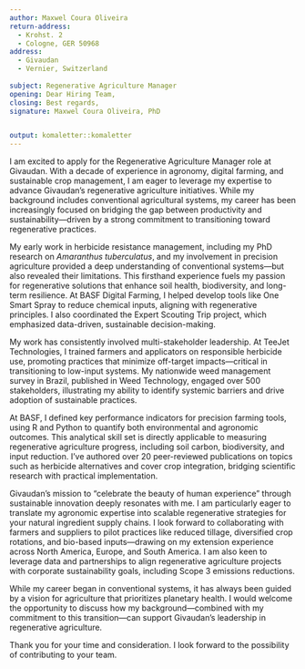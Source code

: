 ```yaml
---
author: Maxwel Coura Oliveira
return-address: 
  - Krohst. 2
  - Cologne, GER 50968 
address:
  - Givaudan
  - Vernier, Switzerland
  
subject: Regenerative Agriculture Manager 
opening: Dear Hiring Team,
closing: Best regards,
signature: Maxwel Coura Oliveira, PhD  


output: komaletter::komaletter
---
```


I am excited to apply for the Regenerative Agriculture Manager role at Givaudan. With a decade of experience in agronomy, digital farming, and sustainable crop management, I am eager to leverage my expertise to advance Givaudan’s regenerative agriculture initiatives. While my background includes conventional agricultural systems, my career has been increasingly focused on bridging the gap between productivity and sustainability—driven by a strong commitment to transitioning toward regenerative practices.

My early work in herbicide resistance management, including my PhD research on *Amaranthus tuberculatus*, and my involvement in precision agriculture provided a deep understanding of conventional systems—but also revealed their limitations. This firsthand experience fuels my passion for regenerative solutions that enhance soil health, biodiversity, and long-term resilience. At BASF Digital Farming, I helped develop tools like One Smart Spray to reduce chemical inputs, aligning with regenerative principles. I also coordinated the Expert Scouting Trip project, which emphasized data-driven, sustainable decision-making.

My work has consistently involved multi-stakeholder leadership. At TeeJet Technologies, I trained farmers and applicators on responsible herbicide use, promoting practices that minimize off-target impacts—critical in transitioning to low-input systems. My nationwide weed management survey in Brazil, published in Weed Technology, engaged over 500 stakeholders, illustrating my ability to identify systemic barriers and drive adoption of sustainable practices.

At BASF, I defined key performance indicators for precision farming tools, using R and Python to quantify both environmental and agronomic outcomes. This analytical skill set is directly applicable to measuring regenerative agriculture progress, including soil carbon, biodiversity, and input reduction. I’ve authored over 20 peer-reviewed publications on topics such as herbicide alternatives and cover crop integration, bridging scientific research with practical implementation.

Givaudan’s mission to "celebrate the beauty of human experience" through sustainable innovation deeply resonates with me. I am particularly eager to translate my agronomic expertise into scalable regenerative strategies for your natural ingredient supply chains. I look forward to collaborating with farmers and suppliers to pilot practices like reduced tillage, diversified crop rotations, and bio-based inputs—drawing on my extension experience across North America, Europe, and South America. I am also keen to leverage data and partnerships to align regenerative agriculture projects with corporate sustainability goals, including Scope 3 emissions reductions.

While my career began in conventional systems, it has always been guided by a vision for agriculture that prioritizes planetary health. I would welcome the opportunity to discuss how my background—combined with my commitment to this transition—can support Givaudan’s leadership in regenerative agriculture.

Thank you for your time and consideration. I look forward to the possibility of contributing to your team.

